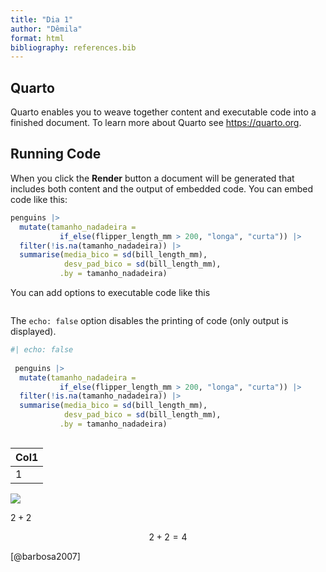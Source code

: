 ---
title: "Dia 1"
author: "Dêmila"
format: html
bibliography: references.bib
---

## Quarto

Quarto enables you to weave together content and executable code into a finished document. To learn more about Quarto see <https://quarto.org>.

## Running Code

When you click the **Render** button a document will be generated that includes both content and the output of embedded code. You can embed code like this:

```{r}
penguins |>
  mutate(tamanho_nadadeira =  
           if_else(flipper_length_mm > 200, "longa", "curta")) |> 
  filter(!is.na(tamanho_nadadeira)) |> 
  summarise(media_bico = sd(bill_length_mm),
            desv_pad_bico = sd(bill_length_mm),
           .by = tamanho_nadadeira)

```

You can add options to executable code like this

```{r}

```

The `echo: false` option disables the printing of code (only output is displayed).

```{r}
#| echo: false
 
 penguins |>
  mutate(tamanho_nadadeira =  
           if_else(flipper_length_mm > 200, "longa", "curta")) |> 
  filter(!is.na(tamanho_nadadeira)) |> 
  summarise(media_bico = sd(bill_length_mm),
            desv_pad_bico = sd(bill_length_mm),
           .by = tamanho_nadadeira)


```

```{r}

```

| Col1 |
|------|
| 1    |

![](foto.jpeg)

$2+2$

$$
2+2=4
$$

[@barbosa2007]
